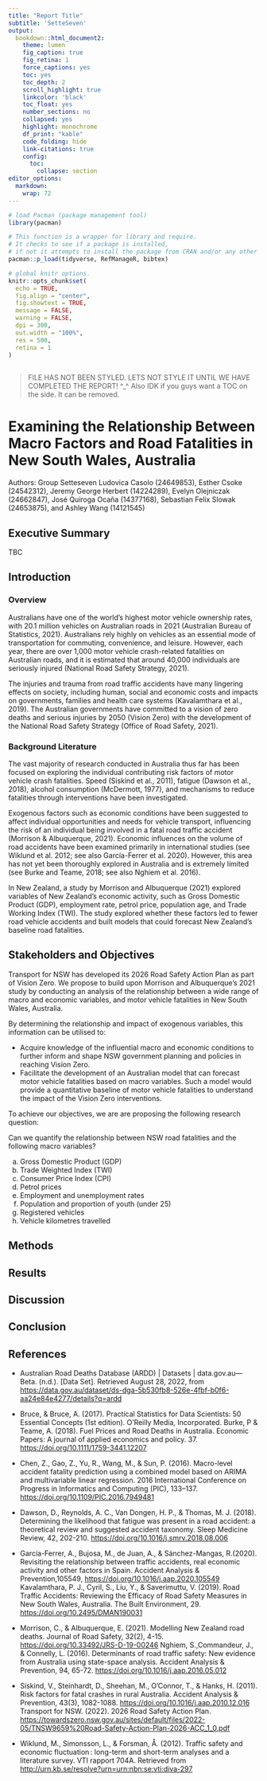 ```yaml
---
title: "Report Title"
subtitle: 'SetteSeven'
output:
  bookdown::html_document2:
    theme: lumen
    fig_caption: true
    fig_retina: 1
    force_captions: yes
    toc: yes
    toc_depth: 2
    scroll_highlight: true
    linkcolor: 'black'
    toc_float: yes
    number_sections: no
    collapsed: yes
    highlight: monochrome
    df_print: "kable"
    code_folding: hide
    link-citations: true
    config:
      toc:
        collapse: section
editor_options: 
  markdown: 
    wrap: 72
---
```


```r


# load Pacman (package management tool)
library(pacman)

# This function is a wrapper for library and require.
# It checks to see if a package is installed,
# if not it attempts to install the package from CRAN and/or any other repository in the pacman repository list.
pacman::p_load(tidyverse, RefManageR, bibtex)


```

```r


# global knitr options.
knitr::opts_chunk$set(
  echo = TRUE,
  fig.align = "center",
  fig.showtext = TRUE,
  message = FALSE,
  warning = FALSE,
  dpi = 300,
  out.width = "100%",
  res = 500,
  retina = 1
)
 

```

> FILE HAS NOT BEEN STYLED. LETS NOT STYLE IT UNTIL WE HAVE COMPLETED
> THE REPORT! \^\_\^ Also IDK if you guys want a TOC on the side. It can
> be removed.

# Examining the Relationship Between Macro Factors and Road Fatalities in New South Wales, Australia

Authors: Group Setteseven Ludovica Casolo (24649853), Esther Csoke
(24542312), Jeremy George Herbert (14224289), Evelyn Olejniczak
(24662847), José Quiroga Ocaña (14377168), Sebastian Felix Slowak
(24653875), and Ashley Wang (14121545)

## Executive Summary

TBC

## Introduction

### Overview

Australians have one of the world's highest motor vehicle ownership
rates, with 20.1 million vehicles on Australian roads in 2021
(Australian Bureau of Statistics, 2021). Australians rely highly on
vehicles as an essential mode of transportation for commuting,
convenience, and leisure. However, each year, there are over 1,000 motor
vehicle crash-related fatalities on Australian roads, and it is
estimated that around 40,000 individuals are seriously injured (National
Road Safety Strategy, 2021).

The injuries and trauma from road traffic accidents have many lingering
effects on society, including human, social and economic costs and
impacts on governments, families and health care systems (Kavalamthara
et al., 2019). The Australian governments have committed to a vision of
zero deaths and serious injuries by 2050 (Vision Zero) with the
development of the National Road Safety Strategy (Office of Road Safety,
2021).

### Background Literature

The vast majority of research conducted in Australia thus far has been
focused on exploring the individual contributing risk factors of motor
vehicle crash fatalities. Speed (Siskind et al., 2011), fatigue (Dawson
et al., 2018), alcohol consumption (McDermott, 1977), and mechanisms to
reduce fatalities through interventions have been investigated.

Exogenous factors such as economic conditions have been suggested to
affect individual opportunities and needs for vehicle transport,
influencing the risk of an individual being involved in a fatal road
traffic accident (Morrison & Albuquerque, 2021). Economic influences on
the volume of road accidents have been examined primarily in
international studies (see Wiklund et al. 2012; see also García-Ferrer
et al. 2020). However, this area has not yet been thoroughly explored in
Australia and is extremely limited (see Burke and Teame, 2018; see also
Nghiem et al. 2016).

In New Zealand, a study by Morrison and Albuquerque (2021) explored
variables of New Zealand's economic activity, such as Gross Domestic
Product (GDP), employment rate, petrol price, population age, and Trade
Working Index (TWI). The study explored whether these factors led to
fewer road vehicle accidents and built models that could forecast New
Zealand's baseline road fatalities.

## Stakeholders and Objectives

Transport for NSW has developed its 2026 Road Safety Action Plan as part
of Vision Zero. We propose to build upon Morrison and Albuquerque's 2021
study by conducting an analysis of the relationship between a wide range
of macro and economic variables, and motor vehicle fatalities in New
South Wales, Australia.

By determining the relationship and impact of exogenous variables, this
information can be utilised to:

-   Acquire knowledge of the influential macro and economic conditions
    to further inform and shape NSW government planning and policies in
    reaching Vision Zero.
-   Facilitate the development of an Australian model that can forecast
    motor vehicle fatalities based on macro variables. Such a model
    would provide a quantitative baseline of motor vehicle fatalities to
    understand the impact of the Vision Zero interventions.

To achieve our objectives, we are are proposing the following research
question:

Can we quantify the relationship between NSW road fatalities and the
following macro variables? 

a.  Gross Domestic Product (GDP)
b.  Trade Weighted Index (TWI)
c.  Consumer Price Index (CPI)
d.  Petrol prices
e.  Employment and unemployment rates
f.  Population and proportion of youth (under 25)
g.  Registered vehicles
h.  Vehicle kilometres travelled



## Methods

## Results

## Discussion

## Conclusion

## References

-   Australian Road Deaths Database (ARDD) \| Datasets \|
    data.gov.au---Beta. (n.d.). [Data Set]. Retrieved August 28, 2022,
    from
    <https://data.gov.au/dataset/ds-dga-5b530fb8-526e-4fbf-b0f6-aa24e84e4277/details?q=ardd>

-   Bruce, & Bruce, A. (2017). Practical Statistics for Data Scientists:
    50 Essential Concepts (1st edition). O'Reilly Media, Incorporated.
    Burke, P & Teame, A. (2018). Fuel Prices and Road Deaths in
    Australia. Economic Papers: A journal of applied economics and
    policy. 37. <https://doi.org/10.1111/1759-3441.12207>

-   Chen, Z., Gao, Z., Yu, R., Wang, M., & Sun, P. (2016). Macro-level
    accident fatality prediction using a combined model based on ARIMA
    and multivariable linear regression. 2016 International Conference
    on Progress in Informatics and Computing (PIC), 133--137.
    <https://doi.org/10.1109/PIC.2016.7949481>

-   Dawson, D., Reynolds, A. C., Van Dongen, H. P., & Thomas, M. J.
    (2018). Determining the likelihood that fatigue was present in a
    road accident: a theoretical review and suggested accident taxonomy.
    Sleep Medicine Review, 42, 202-210.
    <https://doi.org/10.1016/j.smrv.2018.08.006>

-   García-Ferrer, A., Bujosa, M., de Juan, A., & Sánchez-Mangas,
    R.(2020). Revisiting the relationship between traffic accidents,
    real economic activity and other factors in Spain. Accident Analysis
    & Prevention,105549, <https://doi.org/10.1016/j.aap.2020.105549>
    Kavalamthara, P. J., Cyril, S., Liu, Y., & Saverimuttu, V. (2019).
    Road Traffic Accidents: Reviewing the Efficacy of Road Safety
    Measures in New South Wales, Australia. The Built Environment, 29.
    <https://doi.org/10.2495/DMAN190031>

-   Morrison, C., & Albuquerque, E. (2021). Modelling New Zealand road
    deaths. Journal of Road Safety, 32(2), 4-15.
    <https://doi.org/10.33492/JRS-D-19-00246> Nghiem, S.,Commandeur, J.,
    & Connelly, L. (2016). Determinants of road traffic safety: New
    evidence from Australia using state-space analysis. Accident
    Analysis & Prevention, 94, 65-72.
    <https://doi.org/10.1016/j.aap.2016.05.012>

-   Siskind, V., Steinhardt, D., Sheehan, M., O'Connor, T., & Hanks, H.
    (2011). Risk factors for fatal crashes in rural Australia. Accident
    Analysis & Prevention, 43(3), 1082-1088.
    <https://doi.org/10.1016/j.aap.2010.12.016> Transport for NSW.
    (2022). 2026 Road Safety Action Plan.
    <https://towardszero.nsw.gov.au/sites/default/files/2022-05/TNSW9659%20Road-Safety-Action-Plan-2026-ACC_1_0.pdf>

-   Wiklund, M., Simonsson, L., & Forsman, Å. (2012). Traffic safety and
    economic fluctuation : long-term and short-term analyses and a
    literature survey. VTI rapport 704A. Retrieved from
    <http://urn.kb.se/resolve?urn=urn:nbn:se:vti:diva-297>
